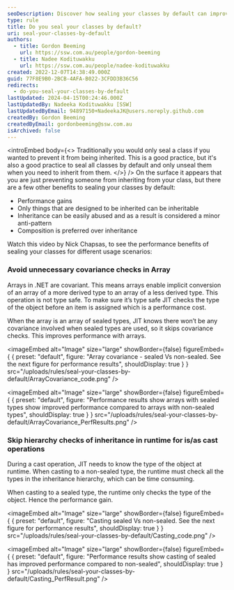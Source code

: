 ```yaml
---
seoDescription: Discover how sealing your classes by default can improve performance and provide better type safety, while also addressing issues with inheritance and covariance checks.
type: rule
title: Do you seal your classes by default?
uri: seal-your-classes-by-default
authors:
  - title: Gordon Beeming
    url: https://ssw.com.au/people/gordon-beeming
  - title: Nadee Kodituwakku
    url: https://ssw.com.au/people/nadee-kodituwakku
created: 2022-12-07T14:38:49.000Z
guid: 77F8E9B0-2BCB-4AFA-B022-3CFDD3B36C56
redirects:
  - do-you-seal-your-classes-by-default
lastUpdated: 2024-04-15T00:24:46.000Z
lastUpdatedBy: Nadeeka Kodituwakku [SSW]
lastUpdatedByEmail: 94897150+NadeekaJK@users.noreply.github.com
createdBy: Gordon Beeming
createdByEmail: gordonbeeming@ssw.com.au
isArchived: false
---
```


<introEmbed
  body={<>
Traditionally you would only seal a class if you wanted to prevent it from being inherited. This is a good practice, but it's also a good practice to seal all classes by default and only unseal them when you need to inherit from them.
  </>}
/>
On the surface it appears that you are just preventing someone from inheriting from your class, but there are a few other benefits to sealing your classes by default:

- Performance gains
- Only things that are designed to be inherited can be inheritable
- Inheritance can be easily abused and as a result is considered a minor anti-pattern
- Composition is preferred over inheritance

Watch this video by Nick Chapsas, to see the performance benefits of sealing your classes for different usage scenarios:

<youtubeEmbed url="https://www.youtube.com/embed/d76WWAD99Yo" description="Video: Why all your classes should be sealed by default in C# by Nick Chapsas (11 min)" />

### Avoid unnecessary covariance checks in Array

Arrays in .NET are covariant. This means arrays enable implicit conversion of an array of a more derived type to an array of a less derived type. This operation is not type safe. To make sure it’s type safe JIT checks the type of the object before an item is assigned which is a performance cost.

When the array is an array of sealed types, JIT knows there won’t be any covariance involved when sealed types are used, so it skips covariance checks. This improves performance with arrays.


<imageEmbed
  alt="Image"
  size="large"
  showBorder={false}
  figureEmbed={ {
    preset: "default",
    figure: "Array covariance - sealed Vs non-sealed. See the next figure for performance results",
    shouldDisplay: true
  } }
  src="/uploads/rules/seal-your-classes-by-default/ArrayCovariance_code.png"
/>


<imageEmbed
  alt="Image"
  size="large"
  showBorder={false}
  figureEmbed={ {
    preset: "default",
    figure: "Performance results show arrays with sealed types show improved performance compared to arrays with non-sealed types",
    shouldDisplay: true
  } }
  src="/uploads/rules/seal-your-classes-by-default/ArrayCovariance_PerfResults.png"
/>

### Skip hierarchy checks of inheritance in runtime for is/as cast operations

During a cast operation, JIT needs to know the type of the object at runtime. When casting to a non-sealed type, the runtime must check all the types in the inheritance hierarchy, which can be time consuming.

When casting to a sealed type, the runtime only checks the type of the object. Hence the performance gain.


<imageEmbed
  alt="Image"
  size="large"
  showBorder={false}
  figureEmbed={ {
    preset: "default",
    figure: "Casting sealed Vs non-sealed. See the next figure for performance results",
    shouldDisplay: true
  } }
  src="/uploads/rules/seal-your-classes-by-default/Casting_code.png"
/>


<imageEmbed
  alt="Image"
  size="large"
  showBorder={false}
  figureEmbed={ {
    preset: "default",
    figure: "Performance results show casting of sealed has improved performance compared to non-sealed",
    shouldDisplay: true
  } }
  src="/uploads/rules/seal-your-classes-by-default/Casting_PerfResult.png"
/>
